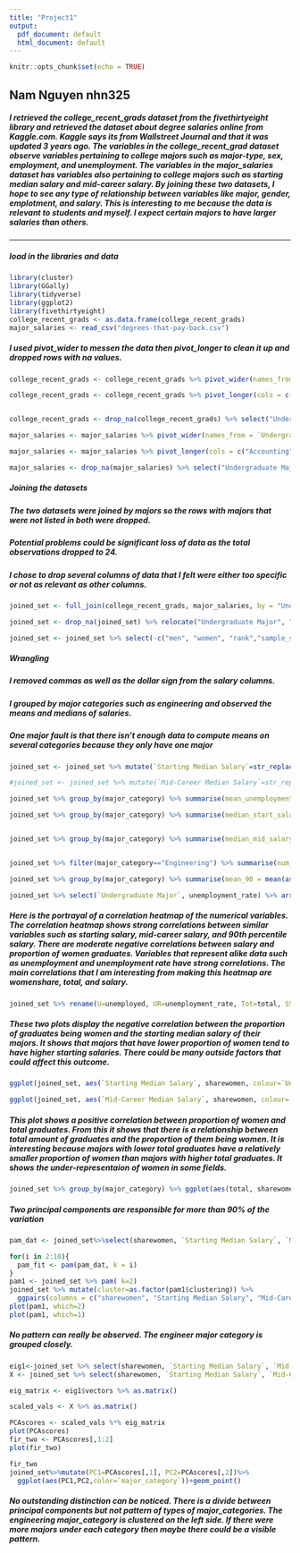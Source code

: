 ```yaml
---
title: "Project1"
output:
  pdf_document: default
  html_document: default
---
```


```r
knitr::opts_chunk$set(echo = TRUE)
```


## Nam Nguyen nhn325

##### I retrieved the college_recent_grads dataset from the fivethirtyeight library and retrieved the dataset about degree salaries online from Kaggle.com. Kaggle says its from Wallstreet Journal and that it was updated 3 years ago. The variables in the college_recent_grad dataset observe variables pertaining to college majors such as major-type, sex, employment, and unemployment. The variables in the major_salaries dataset has variables also pertaining to college majors such as starting median salary and mid-career salary. By joining these two datasets, I hope to see any type of relationship between variables like major, gender, emplotment, and salary. This is interesting to me because the data is relevant to students and myself. I expect certain majors to have larger salaries than others.

---

##### load in the libraries and data
```r
library(cluster)
library(GGally)
library(tidyverse)
library(ggplot2)
library(fivethirtyeight)
college_recent_grads <- as.data.frame(college_recent_grads)
major_salaries <- read_csv("degrees-that-pay-back.csv")
``` 
##### I used pivot_wider to messen the data then pivot_longer to clean it up and dropped rows with na values.

```r
college_recent_grads <- college_recent_grads %>% pivot_wider(names_from = major_category, values_from = major)

college_recent_grads <- college_recent_grads %>% pivot_longer(cols = c("Engineering":"Interdisciplinary"), names_to = "major_category", values_to = "Undergraduate Major")


college_recent_grads <- drop_na(college_recent_grads) %>% select("Undergraduate Major", "major_category", everything())

major_salaries <- major_salaries %>% pivot_wider(names_from = `Undergraduate Major`, values_from = `Starting Median Salary`)

major_salaries <- major_salaries %>% pivot_longer(cols = c("Accounting":"Spanish"), names_to = "Undergraduate Major", values_to = "Starting Median Salary")

major_salaries <- drop_na(major_salaries) %>% select("Undergraduate Major", "Starting Median Salary", everything())
```
##### Joining the datasets
##### The two datasets were joined by majors so the rows with majors that were not listed in both were dropped.
##### Potential problems could be significant loss of data as the total observations dropped to 24.
##### I chose to drop several columns of data that I felt were either too specific or not as relevant as other columns.
```r
joined_set <- full_join(college_recent_grads, major_salaries, by = "Undergraduate Major")

joined_set <- drop_na(joined_set) %>% relocate("Undergraduate Major", "major_category", before= everything())

joined_set <- joined_set %>% select(-c("men", "women", "rank","sample_size", "major_code", "p25th", "p75th", "median", "college_jobs", "non_college_jobs", "low_wage_jobs", "Mid-Career 10th Percentile Salary":"Mid-Career 75th Percentile Salary"))
```
##### Wrangling
##### I removed commas as well as the dollar sign from the salary columns.
##### I grouped by major categories such as engineering and observed the means and medians of salaries.
##### One major fault is that there isn't enough data to compute means on several categories because they only have one major
```r

joined_set <- joined_set %>% mutate(`Starting Median Salary`=str_replace(`Starting Median Salary`,"," ,"")) %>% mutate(`Starting Median Salary`=as.numeric(gsub('[$]','',`Starting Median Salary`))) %>% mutate(`Mid-Career Median Salary`=str_replace(`Mid-Career Median Salary`,"," ,"")) %>% mutate(`Mid-Career Median Salary`=as.numeric((gsub('[$]','',`Mid-Career Median Salary`)))) %>% mutate(`Mid-Career 90th Percentile Salary`=str_replace(`Mid-Career 90th Percentile Salary`,"," ,"")) %>% mutate(`Mid-Career 90th Percentile Salary`=as.numeric(gsub('[$]','',`Mid-Career 90th Percentile Salary`)))

#joined_set <- joined_set %>% mutate(`Mid-Career Median Salary`=str_replace(`Mid-Career Median Salary`, "$", "")) %>% mutate(`Mid-Career Median Salary`=str_replace(`Mid-Career Median Salary`, ",", ""))

joined_set %>% group_by(major_category) %>% summarise(mean_unemployment_rate=mean(unemployment_rate))

joined_set %>% group_by(major_category) %>% summarise(median_start_salary=median(as.numeric(`Starting Median Salary`)), mean_start_salary=mean(as.numeric(`Starting Median Salary`))) %>% arrange(desc(mean_start_salary))


joined_set %>% group_by(major_category) %>% summarise(median_mid_salary=median(as.numeric(`Mid-Career Median Salary`)), mean_mid_salary=mean(as.numeric(`Mid-Career Median Salary`)), num_distinct = n_distinct(`Undergraduate Major`)) %>% arrange(desc(mean_mid_salary))


joined_set %>% filter(major_category=="Engineering") %>% summarise(num_engineering = n())

joined_set %>% group_by(major_category) %>% summarise(mean_90 = mean(as.numeric(`Mid-Career 90th Percentile Salary`))) %>% arrange(desc(mean_90))

joined_set %>% select(`Undergraduate Major`, unemployment_rate) %>% arrange(unemployment_rate)

```

##### Here is the portrayal of a correlation heatmap of the numerical variables. The correlation heatmap shows strong correlations between similar variables such as starting salary, mid-career salary, and 90th percentile salary. There are moderate negative correlations between salary and proportion of women graduates. Variables that represent alike data such as unemployment and unemployment rate have strong correlations. The main correlations that I am interesting from making this heatmap are womenshare, total, and salary.
```r
joined_set %>% rename(U=unemployed, UR=unemployment_rate, Tot=total, SS=`Starting Median Salary`, Wom = sharewomen, MSM=`Percent change from Starting to Mid-Career Salary`, MS=`Mid-Career Median Salary` , MS90=`Mid-Career 90th Percentile Salary`, EP=employed_parttime, EF=employed_fulltime, E=employed, EY=employed_fulltime_yearround) %>% select_if(is.numeric) %>% cor %>%as.data.frame %>% rownames_to_column %>%pivot_longer(-1)%>%ggplot(aes(rowname, name, fill=value))+geom_tile()+geom_text(aes(label=round(value,2)))+ xlab("")+ylab("")+coord_fixed()

```

##### These two plots display the negative correlation between the proportion of graduates being women and the starting median salary of their majors. It shows that majors that have lower proportion of women tend to have higher starting salaries. There could be many outside factors that could affect this outcome.
```r
ggplot(joined_set, aes(`Starting Median Salary`, sharewomen, colour=`Undergraduate Major`)) + ylab("Proportion Women Graduates")+ ggtitle("Proportion Women vs. Starting Median Salary") + geom_point() + scale_y_continuous(breaks = seq(0, 1, by=.10), limits=c(0,0.9))

ggplot(joined_set, aes(`Mid-Career Median Salary`, sharewomen, colour=`Undergraduate Major`)) + ylab("Proportion Women Graduates")+ ggtitle("Proportion Women vs. Mid-Career Median Salary") + geom_point() + scale_y_continuous(breaks = seq(0, 1, by=.10), limits=c(0,0.9))
```

##### This plot shows a positive correlation between proportion of women and total graduates. From this it shows that there is a relationship between total amount of graduates and the proportion of them being women. It is interesting because majors with lower total graduates have a relatively smaller proportion of women than majors with higher total graduates. It shows the under-representaion of women in some fields.
```r
joined_set %>% group_by(major_category) %>% ggplot(aes(total, sharewomen, colour=`major_category`)) + xlab("Total Graduates") + ylab("Proportion Women Graduates")+ ggtitle("Proportion Women vs. Total Graduates") + geom_point() + scale_y_continuous(breaks = seq(0, 1, by=.10), limits=c(0,0.9)) + stat_sum()
```

##### Two principal components are responsible for more than 90% of the variation
```r
pam_dat <- joined_set%>%select(sharewomen, `Starting Median Salary`, `Mid-Career Median Salary`, total)

for(i in 2:10){
  pam_fit <- pam(pam_dat, k = i)
}
pam1 <- joined_set %>% pam( k=2)
joined_set %>% mutate(cluster=as.factor(pam1$clustering)) %>% 
  ggpairs(columns = c("sharewomen", "Starting Median Salary", "Mid-Career Median Salary", "total"), aes(color=cluster))
plot(pam1, which=2)
plot(pam1, which=1)
```

##### No pattern can really be observed. The engineer major category is grouped closely.

```r
eig1<-joined_set %>% select(sharewomen, `Starting Median Salary`, `Mid-Career Median Salary`, total) %>% cor %>% eigen()
X <- joined_set %>% select(sharewomen, `Starting Median Salary`, `Mid-Career Median Salary`, total) %>% scale

eig_matrix <- eig1$vectors %>% as.matrix()

scaled_vals <- X %>% as.matrix()

PCAscores <- scaled_vals %*% eig_matrix
plot(PCAscores)
fir_two <- PCAscores[,1:2]
plot(fir_two)

fir_two
joined_set%>%mutate(PC1=PCAscores[,1], PC2=PCAscores[,2])%>%
  ggplot(aes(PC1,PC2,color=`major_category`))+geom_point()
```

##### No outstanding distinction can be noticed. There is a divide between principal components but not pattern of types of major_categories. The engineering major_category is clustered on the left side. If there were more majors under each category then maybe there could be a visible pattern. 
